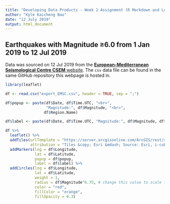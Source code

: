 ```yaml
---
title: "Developing Data Products - Week 2 Assignment (R Markdown and Leaflet)"
author: "Kyle Kaicheng Bao"
date: "12 July 2019"
output: html_document
---
```


## Earthquakes with Magnitude ≥6.0 from 1 Jan 2019 to 12 Jul 2019

Data was sourced on 12 Jul 2019 from the [**European-Mediterranean Seismological Centre CSEM** website](https://www.emsc-csem.org/Earthquake/). The `csv` data file can be found in the same GitHub repository this webpage is hosted in.

```r
library(leaflet)

df <- read.csv("export_EMSC.csv", header = TRUE, sep = ";")

df$popup <- paste(df$Date, df$Time.UTC, "<br>",
                  "Magnitude:", df$Magnitude, "<br>",
                 df$Region.Name)

df$label <- paste(df$Date, df$Time.UTC, "Magnitude:", df$Magnitude, df$Region.Name)

df %>% 
  leaflet() %>% 
  addTiles(urlTemplate = "https://server.arcgisonline.com/ArcGIS/rest/services/World_Imagery/MapServer/tile/{z}/{y}/{x}", 
           attribution = "Tiles &copy; Esri &mdash; Source: Esri, i-cubed, USDA, USGS, AEX, GeoEye, Getmapping, Aerogrid, IGN, IGP, UPR-EGP, and the GIS User Community") %>% 
  addMarkers(lng = df$Longitude, 
             lat = df$Latitude, 
             popup = df$popup,
             label = df$label) %>% 
  addCircles(lng = df$Longitude, 
             lat = df$Latitude,
             weight = 1,
             radius = df$Magnitude^6.75, # change this value to scale the circles
             color = "red",
             fillColor = "orange",
             fillOpacity = 0.3)
```

